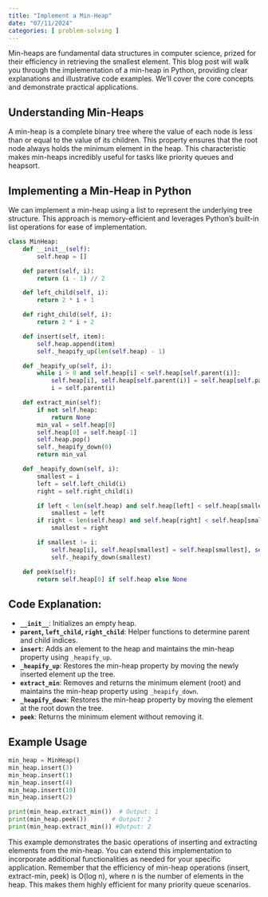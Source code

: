 ```yaml
---
title: "Implement a Min-Heap"
date: "07/11/2024"
categories: [ problem-solving ]
---
```


Min-heaps are fundamental data structures in computer science, prized for their efficiency in retrieving the smallest element.  This blog post will walk you through the implementation of a min-heap in Python, providing clear explanations and illustrative code examples.  We'll cover the core concepts and demonstrate practical applications.


## Understanding Min-Heaps

A min-heap is a complete binary tree where the value of each node is less than or equal to the value of its children. This property ensures that the root node always holds the minimum element in the heap.  This characteristic makes min-heaps incredibly useful for tasks like priority queues and heapsort.


## Implementing a Min-Heap in Python

We can implement a min-heap using a list to represent the underlying tree structure. This approach is memory-efficient and leverages Python's built-in list operations for ease of implementation.

```python
class MinHeap:
    def __init__(self):
        self.heap = []

    def parent(self, i):
        return (i - 1) // 2

    def left_child(self, i):
        return 2 * i + 1

    def right_child(self, i):
        return 2 * i + 2

    def insert(self, item):
        self.heap.append(item)
        self._heapify_up(len(self.heap) - 1)

    def _heapify_up(self, i):
        while i > 0 and self.heap[i] < self.heap[self.parent(i)]:
            self.heap[i], self.heap[self.parent(i)] = self.heap[self.parent(i)], self.heap[i]
            i = self.parent(i)

    def extract_min(self):
        if not self.heap:
            return None
        min_val = self.heap[0]
        self.heap[0] = self.heap[-1]
        self.heap.pop()
        self._heapify_down(0)
        return min_val

    def _heapify_down(self, i):
        smallest = i
        left = self.left_child(i)
        right = self.right_child(i)

        if left < len(self.heap) and self.heap[left] < self.heap[smallest]:
            smallest = left
        if right < len(self.heap) and self.heap[right] < self.heap[smallest]:
            smallest = right

        if smallest != i:
            self.heap[i], self.heap[smallest] = self.heap[smallest], self.heap[i]
            self._heapify_down(smallest)

    def peek(self):
        return self.heap[0] if self.heap else None


```

## Code Explanation:

* **`__init__`**: Initializes an empty heap.
* **`parent`, `left_child`, `right_child`**: Helper functions to determine parent and child indices.
* **`insert`**: Adds an element to the heap and maintains the min-heap property using `_heapify_up`.
* **`_heapify_up`**:  Restores the min-heap property by moving the newly inserted element up the tree.
* **`extract_min`**: Removes and returns the minimum element (root) and maintains the min-heap property using `_heapify_down`.
* **`_heapify_down`**: Restores the min-heap property by moving the element at the root down the tree.
* **`peek`**: Returns the minimum element without removing it.


## Example Usage

```python
min_heap = MinHeap()
min_heap.insert(3)
min_heap.insert(1)
min_heap.insert(4)
min_heap.insert(10)
min_heap.insert(2)

print(min_heap.extract_min())  # Output: 1
print(min_heap.peek())       # Output: 2
print(min_heap.extract_min()) #Output: 2

```

This example demonstrates the basic operations of inserting and extracting elements from the min-heap.  You can extend this implementation to incorporate additional functionalities as needed for your specific application.  Remember that the efficiency of min-heap operations (insert, extract-min, peek) is O(log n), where n is the number of elements in the heap.  This makes them highly efficient for many priority queue scenarios.